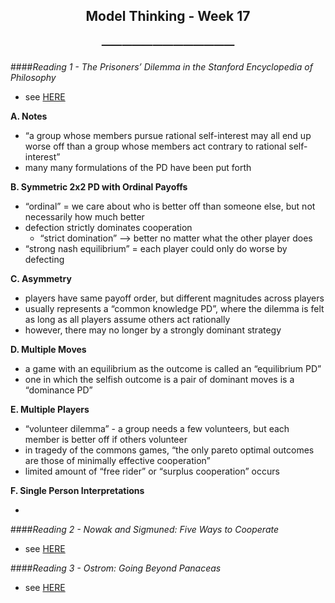 <center> <h2>Model Thinking - Week 17</h2> </center>
<center> <h3>---------------------------------------</h3> </center>

####*Reading 1 - The Prisoners' Dilemma in the Stanford Encyclopedia of Philosophy*

- see [HERE](http://www.cscs.umich.edu/~spage/ONLINECOURSE/PrisonersDilemmaStanford.pdf)

**A. Notes**

- "a group whose members pursue rational self-interest may all end up worse off than a group whose members act contrary to rational self-interest"
- many many formulations of the PD have been put forth

**B. Symmetric 2x2 PD with Ordinal Payoffs**

- "ordinal" = we care about who is better off than someone else, but not necessarily how much better
- defection strictly dominates cooperation
    - "strict domination" --> better no matter what the other player does
- "strong nash equilibrium" = each player could only do worse by defecting

**C. Asymmetry**

- players have same payoff order, but different magnitudes across players
- usually represents a "common knowledge PD", where the dilemma is felt as long as all players assume others act rationally
- however, there may no longer by a strongly dominant strategy

**D. Multiple Moves**

- a game with an equilibrium as the outcome is called an "equilibrium PD"
- one in which the selfish outcome is a pair of dominant moves is a "dominance PD"

**E. Multiple Players**

- "volunteer dilemma" - a group needs a few volunteers, but each member is better off if others volunteer
- in tragedy of the commons games, "the only pareto optimal outcomes are those of minimally effective cooperation"
- limited amount of "free rider" or "surplus cooperation" occurs

**F. Single Person Interpretations**

- 

####*Reading 2 - Nowak and Sigmuned: Five Ways to Cooperate*

- see [HERE](http://www.cscs.umich.edu/~spage/ONLINECOURSE/NowakSigmund07.pdf)

####*Reading 3 - Ostrom: Going Beyond Panaceas*

- see [HERE](http://www.cscs.umich.edu/~spage/ONLINECOURSE/Ostrom-Panacea.pdf)

